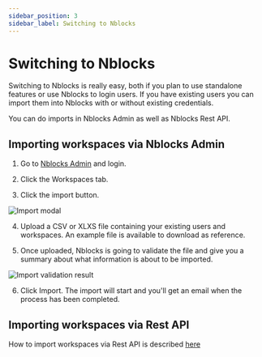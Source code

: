 ```yaml
---
sidebar_position: 3
sidebar_label: Switching to Nblocks
---
```


# Switching to Nblocks
Switching to Nblocks is really easy, both if you plan to use standalone features or use Nblocks to login users. 
If you have existing users you can import them into Nblocks with or without existing credentials. 

You can do imports in Nblocks Admin as well as Nblocks Rest API.

## Importing workspaces via Nblocks Admin
1. Go to [Nblocks Admin](https://admin-stage.nblocks.cloud) and login.

2. Click the Workspaces tab.

3. Click the import button.

![Import modal](../assets/import/import-tenants-modal.png)

4. Upload a CSV or XLXS file containing your existing users and workspaces. An example file is available to download as reference.

5. Once uploaded, Nblocks is going to validate the file and give you a summary about what information is about to be imported.

![Import validation result](../assets/import/import-validation-result.png)

6. Click Import. The import will start and you'll get an email when the process has been completed.

## Importing workspaces via Rest API
How to import workspaces via Rest API is described [here](https://nebulr-group.github.io/nblocks-api-docs/#import-data)